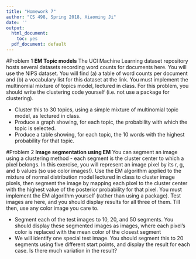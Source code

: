 ```yaml
---
title: "Homework 7"
author: "CS 498, Spring 2018, Xiaoming Ji"
date: ''
output:
  html_document:
    toc: yes
  pdf_document: default
---
```



#Problem 1
**EM Topic models** The UCI Machine Learning dataset repository hosts several datasets recording word counts for documents here. You will use the NIPS dataset. You will find (a) a table of word counts per document and (b) a vocabulary list for this dataset at the link. You must implement the multinomial mixture of topics model, lectured in class. For this problem, you should write the clustering code yourself (i.e. not use a package for clustering).

- Cluster this to 30 topics, using a simple mixture of multinomial topic model, as lectured in class.
- Produce a graph showing, for each topic, the probability with which the topic is selected.
- Produce a table showing, for each topic, the 10 words with the highest probability for that topic.

#Problem 2
**Image segmentation using EM** You can segment an image using a clustering method - each segment is the cluster center to which a pixel belongs. In this exercise, you will represent an image pixel by its r, g, and b values (so use color images!). Use the EM algorithm applied to the mixture of normal distribution model lectured in class to cluster image pixels, then segment the image by mapping each pixel to the cluster center with the highest value of the posterior probability for that pixel. You must implement the EM algorithm yourself (rather than using a package). Test images are here, and you should display results for all three of them. Till then, use any color image you care to.

- Segment each of the test images to 10, 20, and 50 segments. You should display these segmented images as images, where each pixel's color is replaced with the mean color of the closest segment
- We will identify one special test image. You should segment this to 20 segments using five different start points, and display the result for each case. Is there much variation in the result?